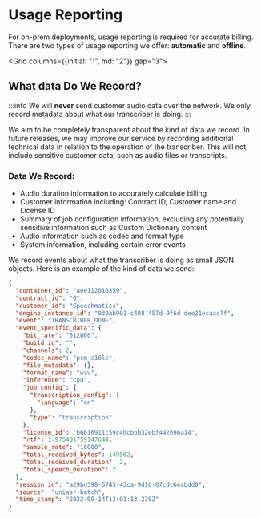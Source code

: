 
# Usage Reporting

For on-prem deployments, usage reporting is required for accurate billing. There are two types of usage reporting we offer: **automatic** and **offline**.


<Grid columns={{initial: "1", md: "2"}} gap="3">
  <LinkCard
    title="Automatic"
    description="Learn more about automatic usage reporting"
    href="/deployments/usage-reporting/automatic"
  />
  <LinkCard
    title="Offline"
    description="Learn how to set up offline usage reporting using a usage container"
    href="/deployments/usage-reporting/offline"
  />
</Grid>

## What data Do We Record?

:::info
We will **never** send customer audio data over the network. We only record metadata about what our transcriber is doing.
:::

We aim to be completely transparent about the kind of data we record. In future releases, we may improve our service by recording additional technical data in relation to the operation of the transcriber. This will not include sensitive customer data, such as audio files or transcripts.

### Data We Record:

- Audio duration information to accurately calculate billing
- Customer information including: Contract ID, Customer name and License ID
- Summary of job configuration information, excluding any potentially sensitive information such as Custom Dictionary content
- Audio information such as codec and format type
- System information, including certain error events

We record events about what the transcriber is doing as small JSON objects. Here is an example of the kind of data we send:

```json
{
  "container_id": "aee112010359",
  "contract_id": "0",
  "customer_id": "Speechmatics",
  "engine_instance_id": "930ab901-c408-457d-9f6d-dee21ecaac7f",
  "event": "TRANSCRIBER_DONE",
  "event_specific_data": {
    "bit_rate": "512000",
    "build_id": "",
    "channels": 2,
    "codec_name": "pcm_s16le",
    "file_metadata": {},
    "format_name": "wav",
    "inference": "cpu",
    "job_config": {
      "transcription_config": {
        "language": "en"
      },
      "type": "transcription"
    },
    "license_id": "b6616911c59c40cbbb32ebf442696a14",
    "rtf": 1.975401759147644,
    "sample_rate": "16000",
    "total_received_bytes": 149562,
    "total_received_duration": 2,
    "total_speech_duration": 2
  },
  "session_id": "a29bd398-5745-43ca-9d16-07cdc6eabdd0",
  "source": "uniasr-batch",
  "time_stamp": "2022-09-14T13:01:13.239Z"
}
```